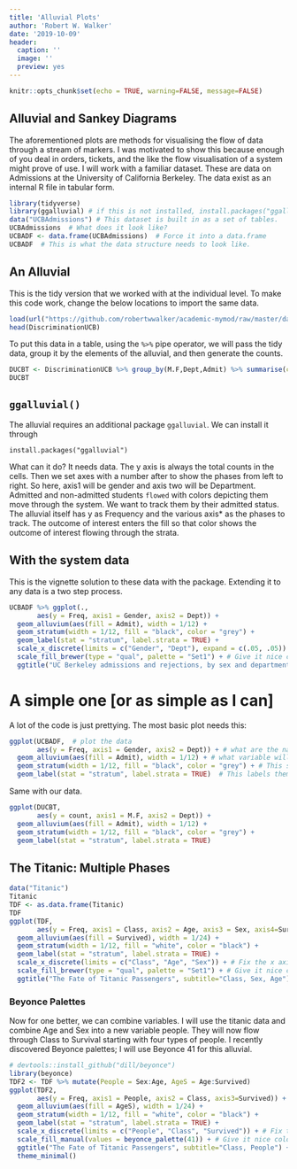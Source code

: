 ---
title: 'Alluvial Plots'
author: 'Robert W. Walker'
date: '2019-10-09'
header:
  caption: ''
  image: ''
  preview: yes
---


```{r setup, include=FALSE}
knitr::opts_chunk$set(echo = TRUE, warning=FALSE, message=FALSE)
```

## Alluvial and Sankey Diagrams

The aforementioned plots are methods for visualising the flow of data through a stream of markers.  I was motivated to show this because enough of you deal in orders, tickets, and the like the flow visualisation of a system might prove of use.  I will work with a familiar dataset.  These are data on Admissions at the University of California Berkeley.  The data exist as an internal R file in tabular form.

```{r, message=FALSE}
library(tidyverse)
library(ggalluvial) # if this is not installed, install.packages("ggalluvial")
data("UCBAdmissions") # This dataset is built in as a set of tables.
UCBAdmissions  # What does it look like?
UCBADF <- data.frame(UCBAdmissions)  # Force it into a data.frame
UCBADF  # This is what the data structure needs to look like.
```

## An Alluvial

This is the tidy version that we worked with at the individual level.  To make this code work, change the below locations to import the same data.

```{r DL}
load(url("https://github.com/robertwwalker/academic-mymod/raw/master/data/UCBtidy.RData"))
head(DiscriminationUCB)
```

To put this data in a table, using the `%>%` pipe operator, we will pass the tidy data, group it by the elements of the alluvial, and then generate the counts.

```{r}
DUCBT <- DiscriminationUCB %>% group_by(M.F,Dept,Admit) %>% summarise(count = n()) %>% ungroup()
DUCBT
```


## `ggalluvial()`

The alluvial requires an additional package `ggalluvial`.  We can install it through 

```
install.packages("ggalluvial")
```

What can it do?  It needs data.  The y axis is always the total counts in the cells.  Then we set axes with a number after to show the phases from left to right.  So here, axis1 will be gender and axis two will be Department.  Admitted and non-admitted students `flowed` with colors depicting them move through the system.  We want to track them by their admitted status.  The alluvial itself has y as Frequency and the various axis* as the phases to track.  The outcome of interest enters the fill so that color shows the outcome of interest flowing through the strata.

## With the system data

This is the vignette solution to these data with the package.  Extending it to any data is a two step process.

```{r}
UCBADF %>% ggplot(.,
       aes(y = Freq, axis1 = Gender, axis2 = Dept)) +
  geom_alluvium(aes(fill = Admit), width = 1/12) +
  geom_stratum(width = 1/12, fill = "black", color = "grey") +
  geom_label(stat = "stratum", label.strata = TRUE) +
  scale_x_discrete(limits = c("Gender", "Dept"), expand = c(.05, .05)) + # Fix the x axis
  scale_fill_brewer(type = "qual", palette = "Set1") + # Give it nice colors
  ggtitle("UC Berkeley admissions and rejections, by sex and department") # give it a title
```

# A simple one [or as simple as I can]

A lot of the code is just prettying.  The most basic plot needs this:

```{r}
ggplot(UCBADF,  # plot the data
       aes(y = Freq, axis1 = Gender, axis2 = Dept)) + # what are the named axes
  geom_alluvium(aes(fill = Admit), width = 1/12) + # what variable will fill the paths; Admission here.
  geom_stratum(width = 1/12, fill = "black", color = "grey") + # This set the strata that our people will move through The one 12 is 12 combinations; the two colors here dfine the background and text for the labels.
  geom_label(stat = "stratum", label.strata = TRUE)  # This labels them.
```

Same with our data.

```{r}
ggplot(DUCBT,
       aes(y = count, axis1 = M.F, axis2 = Dept)) +
  geom_alluvium(aes(fill = Admit), width = 1/12) +
  geom_stratum(width = 1/12, fill = "black", color = "grey") +
  geom_label(stat = "stratum", label.strata = TRUE) 
```

## The Titanic: Multiple Phases

```{r}
data("Titanic")
Titanic
TDF <- as.data.frame(Titanic)
TDF
ggplot(TDF,
       aes(y = Freq, axis1 = Class, axis2 = Age, axis3 = Sex, axis4=Survived)) +
  geom_alluvium(aes(fill = Survived), width = 1/24) +
  geom_stratum(width = 1/12, fill = "white", color = "black") +
  geom_label(stat = "stratum", label.strata = TRUE) +
  scale_x_discrete(limits = c("Class", "Age", "Sex")) + # Fix the x axis
  scale_fill_brewer(type = "qual", palette = "Set1") + # Give it nice colors
  ggtitle("The Fate of Titanic Passengers", subtitle="Class, Sex, Age") # give it a title 

```

### Beyonce Palettes

Now for one better, we can combine variables.  I will use the titanic data and combine Age and Sex into a new variable people.  They will now flow through Class to Survival starting with four types of people.  I recently discovered Beyonce palettes; I will use Beyonce 41 for this alluvial.

```{r}
# devtools::install_github("dill/beyonce")
library(beyonce)
TDF2 <- TDF %>% mutate(People = Sex:Age, AgeS = Age:Survived)
ggplot(TDF2,
       aes(y = Freq, axis1 = People, axis2 = Class, axis3=Survived)) +
  geom_alluvium(aes(fill = AgeS), width = 1/24) +
  geom_stratum(width = 1/12, fill = "white", color = "black") +
  geom_label(stat = "stratum", label.strata = TRUE) +
  scale_x_discrete(limits = c("People", "Class", "Survived")) + # Fix the x axis
  scale_fill_manual(values = beyonce_palette(41)) + # Give it nice colors
  ggtitle("The Fate of Titanic Passengers", subtitle="Class, People") + # give it a title
  theme_minimal()
```


